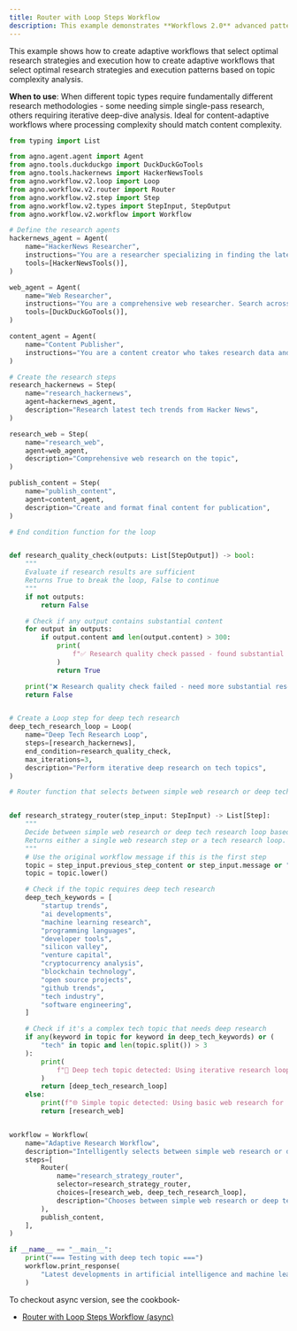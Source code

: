 ```yaml
---
title: Router with Loop Steps Workflow
description: This example demonstrates **Workflows 2.0** advanced pattern combining Router-based intelligent path selection with Loop execution for iterative quality improvement.
---
```


This example shows how to create adaptive workflows that select optimal research strategies and execution 
how to create adaptive workflows that select optimal research strategies and execution 
patterns based on topic complexity analysis.

**When to use**: When different topic types require fundamentally different research 
methodologies - some needing simple single-pass research, others requiring iterative 
deep-dive analysis. Ideal for content-adaptive workflows where processing complexity 
should match content complexity.

```python router_with_loop_steps.py
from typing import List

from agno.agent.agent import Agent
from agno.tools.duckduckgo import DuckDuckGoTools
from agno.tools.hackernews import HackerNewsTools
from agno.workflow.v2.loop import Loop
from agno.workflow.v2.router import Router
from agno.workflow.v2.step import Step
from agno.workflow.v2.types import StepInput, StepOutput
from agno.workflow.v2.workflow import Workflow

# Define the research agents
hackernews_agent = Agent(
    name="HackerNews Researcher",
    instructions="You are a researcher specializing in finding the latest tech news and discussions from Hacker News. Focus on startup trends, programming topics, and tech industry insights.",
    tools=[HackerNewsTools()],
)

web_agent = Agent(
    name="Web Researcher",
    instructions="You are a comprehensive web researcher. Search across multiple sources including news sites, blogs, and official documentation to gather detailed information.",
    tools=[DuckDuckGoTools()],
)

content_agent = Agent(
    name="Content Publisher",
    instructions="You are a content creator who takes research data and creates engaging, well-structured articles. Format the content with proper headings, bullet points, and clear conclusions.",
)

# Create the research steps
research_hackernews = Step(
    name="research_hackernews",
    agent=hackernews_agent,
    description="Research latest tech trends from Hacker News",
)

research_web = Step(
    name="research_web",
    agent=web_agent,
    description="Comprehensive web research on the topic",
)

publish_content = Step(
    name="publish_content",
    agent=content_agent,
    description="Create and format final content for publication",
)

# End condition function for the loop


def research_quality_check(outputs: List[StepOutput]) -> bool:
    """
    Evaluate if research results are sufficient
    Returns True to break the loop, False to continue
    """
    if not outputs:
        return False

    # Check if any output contains substantial content
    for output in outputs:
        if output.content and len(output.content) > 300:
            print(
                f"✅ Research quality check passed - found substantial content ({len(output.content)} chars)"
            )
            return True

    print("❌ Research quality check failed - need more substantial research")
    return False


# Create a Loop step for deep tech research
deep_tech_research_loop = Loop(
    name="Deep Tech Research Loop",
    steps=[research_hackernews],
    end_condition=research_quality_check,
    max_iterations=3,
    description="Perform iterative deep research on tech topics",
)

# Router function that selects between simple web research or deep tech research loop


def research_strategy_router(step_input: StepInput) -> List[Step]:
    """
    Decide between simple web research or deep tech research loop based on the input topic.
    Returns either a single web research step or a tech research loop.
    """
    # Use the original workflow message if this is the first step
    topic = step_input.previous_step_content or step_input.message or ""
    topic = topic.lower()

    # Check if the topic requires deep tech research
    deep_tech_keywords = [
        "startup trends",
        "ai developments",
        "machine learning research",
        "programming languages",
        "developer tools",
        "silicon valley",
        "venture capital",
        "cryptocurrency analysis",
        "blockchain technology",
        "open source projects",
        "github trends",
        "tech industry",
        "software engineering",
    ]

    # Check if it's a complex tech topic that needs deep research
    if any(keyword in topic for keyword in deep_tech_keywords) or (
        "tech" in topic and len(topic.split()) > 3
    ):
        print(
            f"🔬 Deep tech topic detected: Using iterative research loop for '{topic}'"
        )
        return [deep_tech_research_loop]
    else:
        print(f"🌐 Simple topic detected: Using basic web research for '{topic}'")
        return [research_web]


workflow = Workflow(
    name="Adaptive Research Workflow",
    description="Intelligently selects between simple web research or deep iterative tech research based on topic complexity",
    steps=[
        Router(
            name="research_strategy_router",
            selector=research_strategy_router,
            choices=[research_web, deep_tech_research_loop],
            description="Chooses between simple web research or deep tech research loop",
        ),
        publish_content,
    ],
)

if __name__ == "__main__":
    print("=== Testing with deep tech topic ===")
    workflow.print_response(
        "Latest developments in artificial intelligence and machine learning and deep tech research trends"
    )
```

To checkout async version, see the cookbook-
- [Router with Loop Steps Workflow (async)](https://github.com/agno-agi/agno/tree/main/cookbook/workflows_2/async/05_workflows_conditional_branching/router_with_loop_steps.py)